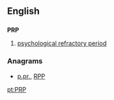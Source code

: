 {{also|PrP}}
==English==

==={{initialism}}===
'''PRP'''

# [[psychological refractory period]]

===Anagrams===
* [[p.pr.#English|p.pr.]], [[RPP#English|RPP]]

[[pt:PRP]]